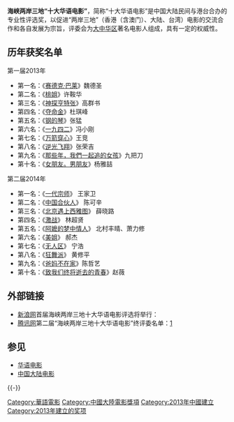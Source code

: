 {{multiple issues|
{{globalize|time=2015-02-17T07:46:11+00:00}}
{{review|time=2015-02-17T07:46:11+00:00}}
{{unreferenced|time=2015-02-17T07:46:11+00:00}}
}}
{{Infobox award
|name           = 海峡两岸三地十大华语电影
|current_awards = 第三届海峡两岸三地十大华语电影
|image       =  
|imagesize   = 
|caption     = 电影奖项
|description = 
|presenter   = 中国台港电影研究会、中国电影评论学会
|country     = {{CHNML}}
|year        = 2013年
|website     = 
}}

'''海峡两岸三地“十大华语电影”'''，简称“十大华语电影”是中国大陆民间与港台合办的专业性评选奖，以促进“两岸三地”（香港（含澳门）、大陆、台湾）电影的交流合作和各自发展为宗旨，评委会为[[大中华区|大中华区]]著名电影人组成，具有一定的权威性。

==历年获奖名单==
;第一届2013年
*第一名：《[[赛德克·巴莱|赛德克·巴莱]]》魏德圣
*第二名：《[[桃姐|桃姐]]》许鞍华
*第三名：《[[神探亨特张|神探亨特张]]》高群书
*第四名：《[[夺命金|夺命金]]》杜琪峰
*第五名：《[[钢的琴|钢的琴]]》张猛
*第六名：《[[一九四二|一九四二]]》冯小刚
*第七名：《[[万箭穿心|万箭穿心]]》王竞
*第八名：《[[逆光飞翔|逆光飞翔]]》张荣吉
*第九名：《[[那些年，我們一起追的女孩|那些年，我們一起追的女孩]]》九把刀
*第十名：《[[女朋友。男朋友|女朋友。男朋友]]》杨雅喆

;第二届2014年
*第一名：《[[一代宗师|一代宗师]]》 王家卫
*第二名：《[[中国合伙人|中国合伙人]]》 陈可辛
*第三名：《[[北京遇上西雅图|北京遇上西雅图]]》 薛晓路
*第四名：《[[激战|激战]]》 林超贤
*第五名：《[[阿嬷的梦中情人|阿嬷的梦中情人]]》 北村丰晴、萧力修
*第六名：《[[美姐|美姐]]》 郝杰
*第七名：《[[无人区_(电影)|无人区]]》 宁浩
*第八名：《[[狂舞派|狂舞派]]》 黄修平
*第九名：《[[爸妈不在家|爸妈不在家]]》陈哲艺 
*第十名：《[[致我们终将逝去的青春|致我们终将逝去的青春]]》赵薇

== 外部链接 ==
* [[新浪网|新浪网]]首届海峡两岸三地十大华语电影评选将举行：[http://ent.sina.com.cn/jjbh9.html ] {{Wayback|url=http://ent.sina.com.cn/jjbh9.html |date=20150216154658 }}
* [http://腾讯网 腾讯网]{{dead link|date=2018年3月 |bot=InternetArchiveBot |fix-attempted=yes }}第二届“海峡两岸三地十大华语电影”终评委名单：[http://ent.qq.com/a/20141027/048304.htm] {{Wayback|url=http://ent.qq.com/a/20141027/048304.htm |date=20150216171719 }}


== 参见 ==
* [[华语电影|华语电影]]
* [[中国大陆电影|中国大陆电影]]

{{-}}
{{中国文艺奖项}}
[[Category:華語電影|Category:華語電影]]
[[Category:中國大陸電影獎項|Category:中國大陸電影獎項]]
[[Category:2013年中國建立|Category:2013年中國建立]]
[[Category:2013年建立的奖项|Category:2013年建立的奖项]]